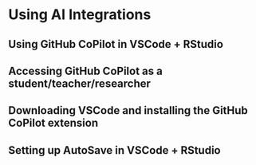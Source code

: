 # Using AI Integrations

## Using GitHub CoPilot in VSCode + RStudio

## Accessing GitHub CoPilot as a student/teacher/researcher

## Downloading VSCode and installing the GitHub CoPilot extension

## Setting up AutoSave in VSCode + RStudio
